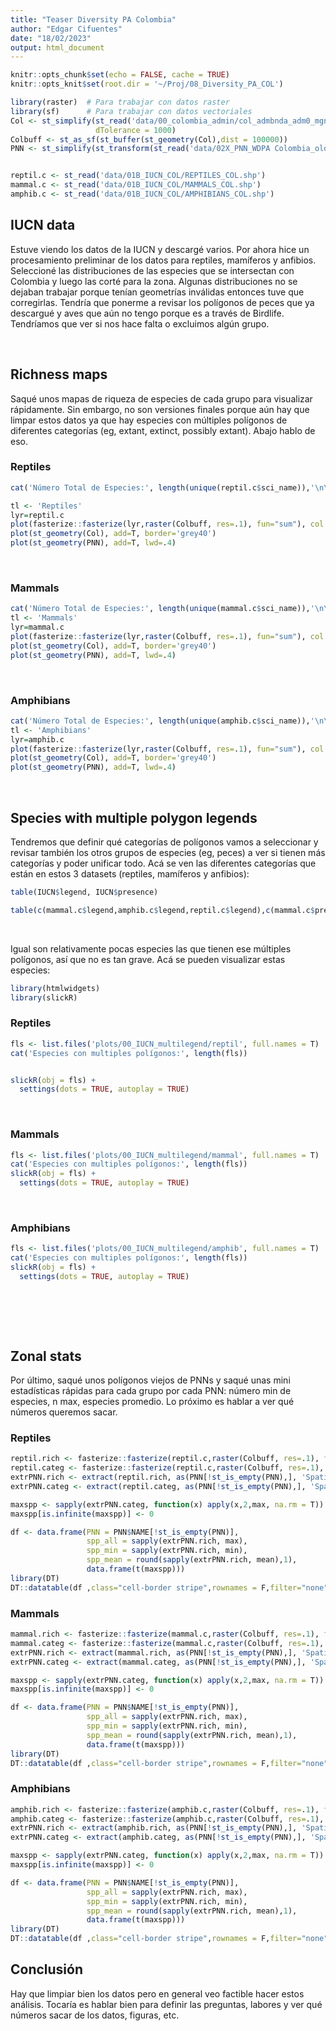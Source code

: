 ```yaml
---
title: "Teaser Diversity PA Colombia"
author: "Edgar Cifuentes"
date: "18/02/2023"
output: html_document
---
```


```r
knitr::opts_chunk$set(echo = FALSE, cache = TRUE)
knitr::opts_knit$set(root.dir = '~/Proj/08_Diversity_PA_COL')
```


```r
library(raster)  # Para trabajar con datos raster
library(sf)      # Para trabajar con datos vectoriales
Col <- st_simplify(st_read('data/00_colombia_admin/col_admbnda_adm0_mgn_itos_20200416'), 
                   dTolerance = 1000)
Colbuff <- st_as_sf(st_buffer(st_geometry(Col),dist = 100000))
PNN <- st_simplify(st_transform(st_read('data/02X_PNN_WDPA Colombia_old/pnn_wdpa_Col.shp'), 4326), dTolerance = 1000)


reptil.c <- st_read('data/01B_IUCN_COL/REPTILES_COL.shp')
mammal.c <- st_read('data/01B_IUCN_COL/MAMMALS_COL.shp')
amphib.c <- st_read('data/01B_IUCN_COL/AMPHIBIANS_COL.shp')

```

## IUCN data

Estuve viendo los datos de la IUCN y descargé varios. Por ahora hice un procesamiento preliminar de los datos para reptiles, mamíferos y anfibios. Seleccioné las distribuciones de las especies que se intersectan con Colombia y luego las corté para la zona. Algunas distribuciones no se dejaban trabajar porque tenían geometrías inválidas entonces tuve que corregirlas. Tendría que ponerme a revisar los polígonos de peces que ya descargué y aves que aún no tengo porque es a través de Birdlife. Tendríamos que ver si nos hace falta o excluimos algún grupo.

<br>

## Richness maps {.tabset .tabset-pills}

Saqué unos mapas de riqueza de especies de cada grupo para visualizar rápidamente. Sin embargo, no son versiones finales porque aún hay que limpar estos datos ya que hay especies con múltiples polígonos de diferentes categorías (eg, extant, extinct, possibly extant). Abajo hablo de eso.

### Reptiles

```r
cat('Número Total de Especies:', length(unique(reptil.c$sci_name)),'\n\n')

tl <- 'Reptiles'
lyr=reptil.c
plot(fasterize::fasterize(lyr,raster(Colbuff, res=.1), fun="sum"), col = hcl.colors(100), main=tl)
plot(st_geometry(Col), add=T, border='grey40')
plot(st_geometry(PNN), add=T, lwd=.4)

```

<br>

### Mammals

```r
cat('Número Total de Especies:', length(unique(mammal.c$sci_name)),'\n\n')
tl <- 'Mammals'
lyr=mammal.c
plot(fasterize::fasterize(lyr,raster(Colbuff, res=.1), fun="sum"), col = hcl.colors(100), main=tl)
plot(st_geometry(Col), add=T, border='grey40')
plot(st_geometry(PNN), add=T, lwd=.4)
```

<br>

### Amphibians

```r
cat('Número Total de Especies:', length(unique(amphib.c$sci_name)),'\n\n')
tl <- 'Amphibians'
lyr=amphib.c
plot(fasterize::fasterize(lyr,raster(Colbuff, res=.1), fun="sum"), col = hcl.colors(100), main=tl)
plot(st_geometry(Col), add=T, border='grey40')
plot(st_geometry(PNN), add=T, lwd=.4)
```

<br>

## Species with multiple polygon legends {.tabset .tabset-pills}

Tendremos que definir qué categorías de polígonos vamos a seleccionar y revisar también los otros grupos de especies (eg, peces) a ver si tienen más categorías y poder unificar todo. Acá se ven las diferentes categorías que están en estos 3 datasets (reptiles, mamíferos y anfibios):

```r
table(IUCN$legend, IUCN$presence)
```

```r
table(c(mammal.c$legend,amphib.c$legend,reptil.c$legend),c(mammal.c$presence,amphib.c$presence,reptil.c$presence))
```

<br> 

Igual son relativamente pocas especies las que tienen ese múltiples polígonos, así que no es tan grave. Acá se pueden visualizar estas especies:

```r
library(htmlwidgets)
library(slickR)
```

### Reptiles

```r
fls <- list.files('plots/00_IUCN_multilegend/reptil', full.names = T)
cat('Especies con multiples polígonos:', length(fls))


slickR(obj = fls) + 
  settings(dots = TRUE, autoplay = TRUE)
```

<br>

### Mammals

```r
fls <- list.files('plots/00_IUCN_multilegend/mammal', full.names = T)
cat('Especies con multiples polígonos:', length(fls))
slickR(obj = fls) + 
  settings(dots = TRUE, autoplay = TRUE)
```

<br>

### Amphibians

```r
fls <- list.files('plots/00_IUCN_multilegend/amphib', full.names = T)
cat('Especies con multiples polígonos:', length(fls))
slickR(obj = fls) + 
  settings(dots = TRUE, autoplay = TRUE)
```

<br>

##

<br>


## Zonal stats {.tabset .tabset-pills}

Por último, saqué unos polígonos viejos de PNNs y saqué unas mini estadísticas rápidas para cada grupo por cada PNN: número min de especies, n max, especies promedio. Lo próximo es hablar a ver qué números queremos sacar.

### Reptiles

```r
reptil.rich <- fasterize::fasterize(reptil.c,raster(Colbuff, res=.1), fun="sum")
reptil.categ <- fasterize::fasterize(reptil.c,raster(Colbuff, res=.1), fun="sum", by = 'category')
extrPNN.rich <- extract(reptil.rich, as(PNN[!st_is_empty(PNN),], 'Spatial'))
extrPNN.categ <- extract(reptil.categ, as(PNN[!st_is_empty(PNN),], 'Spatial'))

maxspp <- sapply(extrPNN.categ, function(x) apply(x,2,max, na.rm = T))
maxspp[is.infinite(maxspp)] <- 0

df <- data.frame(PNN = PNN$NAME[!st_is_empty(PNN)],
                 spp_all = sapply(extrPNN.rich, max),
                 spp_min = sapply(extrPNN.rich, min),
                 spp_mean = round(sapply(extrPNN.rich, mean),1),
                 data.frame(t(maxspp)))
library(DT)
DT::datatable(df ,class="cell-border stripe",rownames = F,filter="none",options = list(autoWidth=T, dom="Bfrtip")) 
```

### Mammals

```r
mammal.rich <- fasterize::fasterize(mammal.c,raster(Colbuff, res=.1), fun="sum")
mammal.categ <- fasterize::fasterize(mammal.c,raster(Colbuff, res=.1), fun="sum", by = 'category')
extrPNN.rich <- extract(mammal.rich, as(PNN[!st_is_empty(PNN),], 'Spatial'))
extrPNN.categ <- extract(mammal.categ, as(PNN[!st_is_empty(PNN),], 'Spatial'))

maxspp <- sapply(extrPNN.categ, function(x) apply(x,2,max, na.rm = T))
maxspp[is.infinite(maxspp)] <- 0

df <- data.frame(PNN = PNN$NAME[!st_is_empty(PNN)],
                 spp_all = sapply(extrPNN.rich, max),
                 spp_min = sapply(extrPNN.rich, min),
                 spp_mean = round(sapply(extrPNN.rich, mean),1),
                 data.frame(t(maxspp)))
library(DT)
DT::datatable(df ,class="cell-border stripe",rownames = F,filter="none",options = list(autoWidth=T, dom="Bfrtip")) 
```

### Amphibians

```r
amphib.rich <- fasterize::fasterize(amphib.c,raster(Colbuff, res=.1), fun="sum")
amphib.categ <- fasterize::fasterize(amphib.c,raster(Colbuff, res=.1), fun="sum", by = 'category')
extrPNN.rich <- extract(amphib.rich, as(PNN[!st_is_empty(PNN),], 'Spatial'))
extrPNN.categ <- extract(amphib.categ, as(PNN[!st_is_empty(PNN),], 'Spatial'))

maxspp <- sapply(extrPNN.categ, function(x) apply(x,2,max, na.rm = T))
maxspp[is.infinite(maxspp)] <- 0

df <- data.frame(PNN = PNN$NAME[!st_is_empty(PNN)],
                 spp_all = sapply(extrPNN.rich, max),
                 spp_min = sapply(extrPNN.rich, min),
                 spp_mean = round(sapply(extrPNN.rich, mean),1),
                 data.frame(t(maxspp)))
library(DT)
DT::datatable(df ,class="cell-border stripe",rownames = F,filter="none",options = list(autoWidth=T, dom="Bfrtip")) 
```

## Conclusión

Hay que limpiar bien los datos pero en general veo factible hacer estos análisis. Tocaría es hablar bien para definir las preguntas, labores y ver qué números sacar de los datos, figuras, etc.

